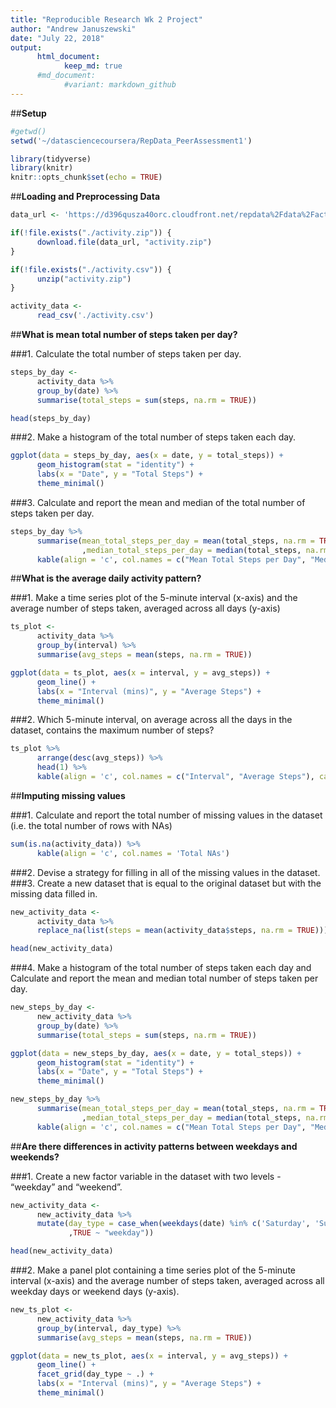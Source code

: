 ```yaml
---
title: "Reproducible Research Wk 2 Project"
author: "Andrew Januszewski"
date: "July 22, 2018"
output: 
      html_document:
            keep_md: true
      #md_document:
            #variant: markdown_github            
---
```




##**Setup**

```r
#getwd()
setwd('~/datasciencecoursera/RepData_PeerAssessment1')

library(tidyverse)
library(knitr)
knitr::opts_chunk$set(echo = TRUE)
```



##**Loading and Preprocessing Data**

```r
data_url <- 'https://d396qusza40orc.cloudfront.net/repdata%2Fdata%2Factivity.zip'

if(!file.exists("./activity.zip")) {
      download.file(data_url, "activity.zip")
}

if(!file.exists("./activity.csv")) {
      unzip("activity.zip")
}

activity_data <-
      read_csv('./activity.csv')
```



##**What is mean total number of steps taken per day?**

###1. Calculate the total number of steps taken per day.
```r
steps_by_day <-
      activity_data %>%
      group_by(date) %>%
      summarise(total_steps = sum(steps, na.rm = TRUE))

head(steps_by_day)
```

###2. Make a histogram of the total number of steps taken each day.
```r
ggplot(data = steps_by_day, aes(x = date, y = total_steps)) +
      geom_histogram(stat = "identity") +
      labs(x = "Date", y = "Total Steps") +
      theme_minimal()
```

###3. Calculate and report the mean and median of the total number of steps taken per day.
```r
steps_by_day %>%
      summarise(mean_total_steps_per_day = mean(total_steps, na.rm = TRUE)
                ,median_total_steps_per_day = median(total_steps, na.rm = TRUE)) %>%
      kable(align = 'c', col.names = c("Mean Total Steps per Day", "Median Total Steps per Day"))
```



##**What is the average daily activity pattern?**

###1. Make a time series plot of the 5-minute interval (x-axis) and the average number of steps taken, averaged across all days (y-axis)
```r
ts_plot <-
      activity_data %>%
      group_by(interval) %>%
      summarise(avg_steps = mean(steps, na.rm = TRUE))

ggplot(data = ts_plot, aes(x = interval, y = avg_steps)) +
      geom_line() +
      labs(x = "Interval (mins)", y = "Average Steps") +
      theme_minimal()
```

###2. Which 5-minute interval, on average across all the days in the dataset, contains the maximum number of steps?
```r
ts_plot %>%
      arrange(desc(avg_steps)) %>%
      head(1) %>%
      kable(align = 'c', col.names = c("Interval", "Average Steps"), caption = "Interval with the Maximum Number of Average Steps")
```



##**Imputing missing values**

###1. Calculate and report the total number of missing values in the dataset (i.e. the total number of rows with NAs)
```r
sum(is.na(activity_data)) %>%
      kable(align = 'c', col.names = 'Total NAs')
```

###2. Devise a strategy for filling in all of the missing values in the dataset.
###3. Create a new dataset that is equal to the original dataset but with the missing data filled in.
```r
new_activity_data <-
      activity_data %>%
      replace_na(list(steps = mean(activity_data$steps, na.rm = TRUE)))

head(new_activity_data)
```

###4. Make a histogram of the total number of steps taken each day and Calculate and report the mean and median total number of steps taken per day.
```r
new_steps_by_day <-
      new_activity_data %>%
      group_by(date) %>%
      summarise(total_steps = sum(steps, na.rm = TRUE))

ggplot(data = new_steps_by_day, aes(x = date, y = total_steps)) +
      geom_histogram(stat = "identity") +
      labs(x = "Date", y = "Total Steps") +
      theme_minimal()

new_steps_by_day %>%
      summarise(mean_total_steps_per_day = mean(total_steps, na.rm = TRUE)
                ,median_total_steps_per_day = median(total_steps, na.rm = TRUE)) %>%
      kable(align = 'c', col.names = c("Mean Total Steps per Day", "Median Total Steps per Day"))
```



##**Are there differences in activity patterns between weekdays and weekends?**

###1. Create a new factor variable in the dataset with two levels - "weekday" and "weekend".
```r
new_activity_data <-
      new_activity_data %>%
      mutate(day_type = case_when(weekdays(date) %in% c('Saturday', 'Sunday') ~ "weekend"
             ,TRUE ~ "weekday"))

head(new_activity_data)
```

###2. Make a panel plot containing a time series plot of the 5-minute interval (x-axis) and the average number of steps taken, averaged across all weekday days or weekend days (y-axis).
```r
new_ts_plot <-
      new_activity_data %>%
      group_by(interval, day_type) %>%
      summarise(avg_steps = mean(steps, na.rm = TRUE))

ggplot(data = new_ts_plot, aes(x = interval, y = avg_steps)) +
      geom_line() +
      facet_grid(day_type ~ .) +
      labs(x = "Interval (mins)", y = "Average Steps") +
      theme_minimal()
```


